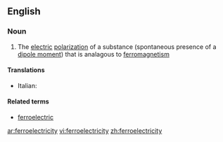 ==English==

===Noun===
{{wikipedia}}
{{en-noun|-}}

#{{physics}} The [[electric]] [[polarization]] of a substance (spontaneous presence of a [[dipole moment]]) that is analagous to [[ferromagnetism]]

====Translations====
{{top}}
* Italian: {{t-|it|ferroelettricità|f}}
{{mid}}

{{bottom}}

====Related terms====
*[[ferroelectric]]

[[ar:ferroelectricity]]
[[vi:ferroelectricity]]
[[zh:ferroelectricity]]